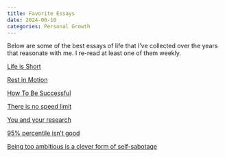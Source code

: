 ```yaml
---
title: Favorite Essays
date: 2024-06-10
categories: Personal Growth
---
```

Below are some of the best essays of life that I've collected over the years
that reasonate with me. I re-read at least one of them weekly.

[Life is Short](https://paulgraham.com/vb.html)

[Rest in Motion](https://mindingourway.com/rest-in-motion/)

[How To Be Successful](https://blog.samaltman.com/how-to-be-successful)

[There is no speed limit](https://sive.rs/kimo)

[You and your research](https://www.cs.utexas.edu/~dahlin/bookshelf/hamming.html)

[95% percentile isn't good](https://danluu.com/p95-skill/)

[Being too ambitious is a clever form of self-sabotage](https://maalvika.substack.com/p/being-too-ambitious-is-a-clever-form?r=2tv10&utm_medium=ios&triedRedirect=true)
